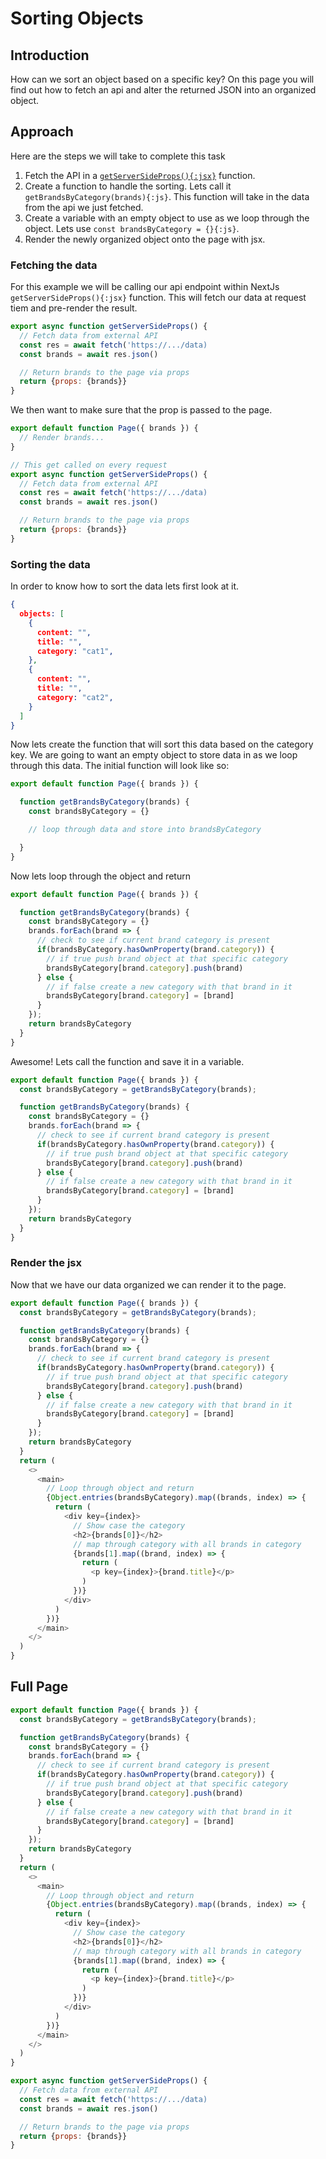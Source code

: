 # Sorting Objects

## Introduction

How can we sort an object based on a specific key? On this page you will find out how to fetch an api and alter the returned JSON into an organized object.

## Approach
Here are the steps we will take to complete this task

1) Fetch the API in a [`getServerSideProps(){:jsx}`](https://nextjs.org/docs/basic-features/data-fetching/get-server-side-props) function.
2) Create a function to handle the sorting. Lets call it `getBrandsByCategory(brands){:js}`. This function will take in the data from the api we just fetched.
3) Create a variable with an empty object to use as we loop through the object. Lets use `const brandsByCategory = {}{:js}`.
4) Render the newly organized object onto the page with jsx.

### Fetching the data

For this example we will be calling our api endpoint within NextJs `getServerSideProps(){:jsx}` function. This will fetch our data at request tiem and pre-render the result.

```js filename="brands.js" copy
export async function getServerSideProps() {
  // Fetch data from external API
  const res = await fetch('https://.../data)
  const brands = await res.json()

  // Return brands to the page via props
  return {props: {brands}}
}
```

We then want to make sure that the prop is passed to the page.

```js filename="brands.js" {1-3} copy
export default function Page({ brands }) {
  // Render brands...
}

// This get called on every request
export async function getServerSideProps() {
  // Fetch data from external API
  const res = await fetch('https://.../data)
  const brands = await res.json()

  // Return brands to the page via props
  return {props: {brands}}
}
```

### Sorting the data

In order to know how to sort the data lets first look at it.

```json filename="brands.json"
{
  objects: [
    {
      content: "",
      title: "",
      category: "cat1",
    },
    {
      content: "",
      title: "",
      category: "cat2",
    }
  ]
}
```

Now lets create the function that will sort this data based on the category key. We are going to want an empty object to store data in as we loop through this data. The initial function will look like so:

```js filename="brands.js" {3-8} copy
export default function Page({ brands }) {

  function getBrandsByCategory(brands) {
    const brandsByCategory = {}

    // loop through data and store into brandsByCategory

  }
}
```
Now lets loop through the object and return

```js filename="brands.js" {5-16} copy
export default function Page({ brands }) {

  function getBrandsByCategory(brands) {
    const brandsByCategory = {}
    brands.forEach(brand => {
      // check to see if current brand category is present
      if(brandsByCategory.hasOwnProperty(brand.category)) {
        // if true push brand object at that specific category
        brandsByCategory[brand.category].push(brand)
      } else {
        // if false create a new category with that brand in it
        brandsByCategory[brand.category] = [brand]
      }
    });
    return brandsByCategory
  }
}
```

Awesome! Lets call the function and save it in a variable.

```js filename="brands.js" {2} copy
export default function Page({ brands }) {
  const brandsByCategory = getBrandsByCategory(brands);

  function getBrandsByCategory(brands) {
    const brandsByCategory = {}
    brands.forEach(brand => {
      // check to see if current brand category is present
      if(brandsByCategory.hasOwnProperty(brand.category)) {
        // if true push brand object at that specific category
        brandsByCategory[brand.category].push(brand)
      } else {
        // if false create a new category with that brand in it
        brandsByCategory[brand.category] = [brand]
      }
    });
    return brandsByCategory
  }
}
```

### Render the jsx
Now that we have our data organized we can render it to the page.

```js filename="brands.js" {18-38} copy
export default function Page({ brands }) {
  const brandsByCategory = getBrandsByCategory(brands);

  function getBrandsByCategory(brands) {
    const brandsByCategory = {}
    brands.forEach(brand => {
      // check to see if current brand category is present
      if(brandsByCategory.hasOwnProperty(brand.category)) {
        // if true push brand object at that specific category
        brandsByCategory[brand.category].push(brand)
      } else {
        // if false create a new category with that brand in it
        brandsByCategory[brand.category] = [brand]
      }
    });
    return brandsByCategory
  }
  return (
    <>
      <main>
        // Loop through object and return 
        {Object.entries(brandsByCategory).map((brands, index) => {
          return (
            <div key={index}>
              // Show case the category
              <h2>{brands[0]}</h2>
              // map through category with all brands in category
              {brands[1].map((brand, index) => {
                return (
                  <p key={index}>{brand.title}</p>
                )
              })}
            </div>
          )
        })}
      </main>
    </>
  )
}
```

## Full Page

```js filename="brands.js" copy
export default function Page({ brands }) {
  const brandsByCategory = getBrandsByCategory(brands);

  function getBrandsByCategory(brands) {
    const brandsByCategory = {}
    brands.forEach(brand => {
      // check to see if current brand category is present
      if(brandsByCategory.hasOwnProperty(brand.category)) {
        // if true push brand object at that specific category
        brandsByCategory[brand.category].push(brand)
      } else {
        // if false create a new category with that brand in it
        brandsByCategory[brand.category] = [brand]
      }
    });
    return brandsByCategory
  }
  return (
    <>
      <main>
        // Loop through object and return 
        {Object.entries(brandsByCategory).map((brands, index) => {
          return (
            <div key={index}>
              // Show case the category
              <h2>{brands[0]}</h2>
              // map through category with all brands in category
              {brands[1].map((brand, index) => {
                return (
                  <p key={index}>{brand.title}</p>
                )
              })}
            </div>
          )
        })}
      </main>
    </>
  )
}

export async function getServerSideProps() {
  // Fetch data from external API
  const res = await fetch('https://.../data)
  const brands = await res.json()

  // Return brands to the page via props
  return {props: {brands}}
}
```

